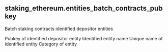 ## staking_ethereum.entities_batch_contracts_pubkey 
Batch staking contracts identified depositor entities

<ParamField path="pubkey">
Pubkey of identified depositor entity
</ParamField>
<ParamField path="entity">
Identified entity name
</ParamField>
<ParamField path="entity_unique_name">
Unique name of identified entity
</ParamField>
<ParamField path="category">
Category of entity
</ParamField>
